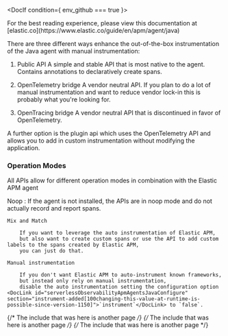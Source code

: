 



<DocIf condition={ env_github === true }>

<DocCallOut title="Note">
For the best reading experience,
please view this documentation at [elastic.co](https://www.elastic.co/guide/en/apm/agent/java)
</DocCallOut>

</DocIf>

<div id="apis"></div>

There are three different ways enhance the out-of-the-box instrumentation of the Java agent with manual instrumentation:

1. <DocLink id="serverlessObservabilityApmAgentsJavaApi">Public API</DocLink>
    A simple and stable API that is most native to the agent.
    Contains annotations to declaratively create spans.

1. <DocLink id="serverlessObservabilityApmAgentsJavaApi">OpenTelemetry bridge</DocLink>
    A vendor neutral API.
    If you plan to do a lot of manual instrumentation and want to reduce vendor lock-in this is probably what you're looking for.

1. <DocLink id="serverlessObservabilityApmAgentsJavaApi">OpenTracing bridge</DocLink>
    A vendor neutral API that is discontinued in favor of OpenTelemetry.

A further option is the <DocLink id="serverlessObservabilityApmAgentsJavaApi">plugin api</DocLink> which uses the OpenTelemetry API and allows you to add in custom instrumentation without modifying the application.

<div id="apis-operation-modes"></div>

### Operation Modes

All APIs allow for different operation modes in combination with the Elastic APM agent

Noop 
    : If the agent is not installed, the APIs are in noop mode and do not actually record and report spans.

    Mix and Match 

        If you want to leverage the auto instrumentation of Elastic APM,
        but also want to create custom spans or use the API to add custom labels to the spans created by Elastic APM,
        you can just do that.

    Manual instrumentation 

        If you don't want Elastic APM to auto-instrument known frameworks,
        but instead only rely on manual instrumentation,
        disable the auto instrumentation setting the configuration option <DocLink id="serverlessObservabilityApmAgentsJavaConfigure" section="instrument-added[100changing-this-value-at-runtime-is-possible-since-version-1150]">`instrument`</DocLink> to `false`.

{/* The include that was here is another page */}
{/* The include that was here is another page */}
{/* The include that was here is another page */}

